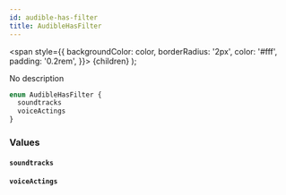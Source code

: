 ```yaml
---
id: audible-has-filter
title: AudibleHasFilter
---
```


<span
style={{
      backgroundColor: color,
      borderRadius: '2px',
      color: '#fff',
      padding: '0.2rem',
    }}>
{children}
</span>
);

No description

```graphql
enum AudibleHasFilter {
  soundtracks
  voiceActings
}
```

### Values

#### `soundtracks`

#### `voiceActings`
